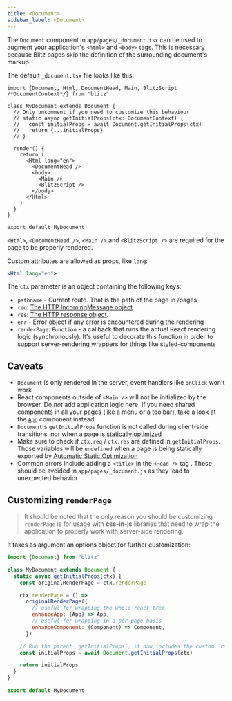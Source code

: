 ```yaml
---
title: <Document>
sidebar_label: <Document>
---
```


The `Document` component in `app/pages/_document.tsx` can be used to augment your application's `<html>` and `<body>` tags. This is necessary because Blitz pages skip the definition of the surrounding document's markup.

The default `_document.tsx` file looks like this:

```tsx
import {Document, Html, DocumentHead, Main, BlitzScript /*DocumentContext*/} from "blitz"

class MyDocument extends Document {
  // Only uncomment if you need to customize this behaviour
  // static async getInitialProps(ctx: DocumentContext) {
  //   const initialProps = await Document.getInitialProps(ctx)
  //   return {...initialProps}
  // }

  render() {
    return (
      <Html lang="en">
        <DocumentHead />
        <body>
          <Main />
          <BlitzScript />
        </body>
      </Html>
    )
  }
}

export default MyDocument
```

`<Html>`, `<DocumentHead />`, `<Main />` and `<BlitzScript />` are required for the page to be properly rendered.

Custom attributes are allowed as props, like `lang`:

```jsx
<Html lang="en">
```

The `ctx` parameter is an object containing the following keys:

- `pathname` - Current route. That is the path of the page in /pages
- `req`: [The HTTP IncomingMessage object](https://nodejs.org/api/http.html#http_class_http_incomingmessage).
- `res`: [The HTTP response object](https://nodejs.org/api/http.html#http_class_http_serverresponse).
- `err` - Error object if any error is encountered during the rendering
- `renderPage`: `Function` - a callback that runs the actual React rendering logic (synchronously). It's useful to decorate this function in order to support server-rendering wrappers for things like styled-components

## Caveats

- `Document` is only rendered in the server, event handlers like `onClick` won't work
- React components outside of `<Main />` will not be initialized by the browser. Do _not_ add application logic here. If you need shared components in all your pages (like a menu or a toolbar), take a look at the [`App`](./app-component) component instead
- `Document`'s `getInitialProps` function is not called during client-side transitions, nor when a page is [statically optimized](./pages#automatic-static-optimization)
- Make sure to check if `ctx.req` / `ctx.res` are defined in `getInitialProps`. Those variables will be `undefined` when a page is being statically exported by [Automatic Static Optimization](./pages#automatic-static-optimization)
- Common errors include adding a `<title>` in the `<Head />` tag . These should be avoided in `app/pages/_document.js` as they lead to unexpected behavior

## Customizing `renderPage`

> It should be noted that the only reason you should be customizing `renderPage` is for usage with **css-in-js** libraries that need to wrap the application to properly work with server-side rendering.

It takes as argument an options object for further customization:

```jsx
import {Document} from "blitz"

class MyDocument extends Document {
  static async getInitialProps(ctx) {
    const originalRenderPage = ctx.renderPage

    ctx.renderPage = () =>
      originalRenderPage({
        // useful for wrapping the whole react tree
        enhanceApp: (App) => App,
        // useful for wrapping in a per-page basis
        enhanceComponent: (Component) => Component,
      })

    // Run the parent `getInitialProps`, it now includes the custom `renderPage`
    const initialProps = await Document.getInitialProps(ctx)

    return initialProps
  }
}

export default MyDocument
```
